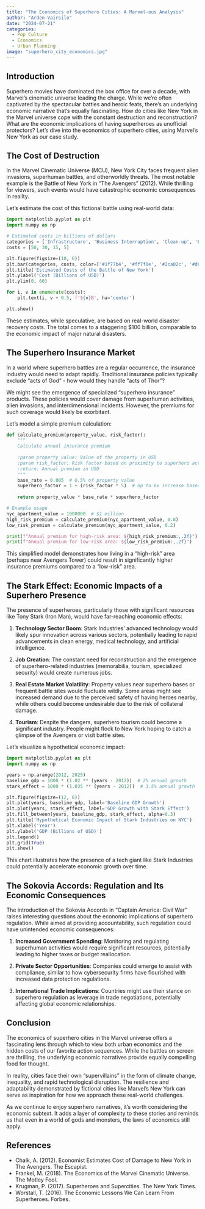 ```yaml
---
title: "The Economics of Superhero Cities: A Marvel-ous Analysis"
author: "Arden Vairsilo"
date: "2024-07-21"
categories: 
  - Pop Culture
  - Economics
  - Urban Planning
image: "superhero_city_economics.jpg"
---
```


## Introduction

Superhero movies have dominated the box office for over a decade, with Marvel's cinematic universe leading the charge. While we're often captivated by the spectacular battles and heroic feats, there's an underlying economic narrative that's equally fascinating. How do cities like New York in the Marvel universe cope with the constant destruction and reconstruction? What are the economic implications of having superheroes as unofficial protectors? Let's dive into the economics of superhero cities, using Marvel's New York as our case study.

## The Cost of Destruction

In the Marvel Cinematic Universe (MCU), New York City faces frequent alien invasions, superhuman battles, and otherworldly threats. The most notable example is the Battle of New York in "The Avengers" (2012). While thrilling for viewers, such events would have catastrophic economic consequences in reality.

Let's estimate the cost of this fictional battle using real-world data:

```python
import matplotlib.pyplot as plt
import numpy as np

# Estimated costs in billions of dollars
categories = ['Infrastructure', 'Business Interruption', 'Clean-up', 'Emergency Response']
costs = [50, 30, 15, 5]

plt.figure(figsize=(10, 6))
plt.bar(categories, costs, color=['#1f77b4', '#ff7f0e', '#2ca02c', '#d62728'])
plt.title('Estimated Costs of the Battle of New York')
plt.ylabel('Cost (Billions of USD)')
plt.ylim(0, 60)

for i, v in enumerate(costs):
    plt.text(i, v + 0.5, f'${v}B', ha='center')

plt.show()
```

These estimates, while speculative, are based on real-world disaster recovery costs. The total comes to a staggering $100 billion, comparable to the economic impact of major natural disasters.

## The Superhero Insurance Market

In a world where superhero battles are a regular occurrence, the insurance industry would need to adapt rapidly. Traditional insurance policies typically exclude "acts of God" - how would they handle "acts of Thor"?

We might see the emergence of specialized "superhero insurance" products. These policies would cover damage from superhuman activities, alien invasions, and interdimensional incidents. However, the premiums for such coverage would likely be exorbitant.

Let's model a simple premium calculation:

```python
def calculate_premium(property_value, risk_factor):
    """
    Calculate annual insurance premium
    
    :param property_value: Value of the property in USD
    :param risk_factor: Risk factor based on proximity to superhero activity (0-1)
    :return: Annual premium in USD
    """
    base_rate = 0.005  # 0.5% of property value
    superhero_factor = 1 + (risk_factor * 5)  # Up to 6x increase based on risk
    
    return property_value * base_rate * superhero_factor

# Example usage
nyc_apartment_value = 1000000  # $1 million
high_risk_premium = calculate_premium(nyc_apartment_value, 0.8)
low_risk_premium = calculate_premium(nyc_apartment_value, 0.2)

print(f"Annual premium for high-risk area: ${high_risk_premium:,.2f}")
print(f"Annual premium for low-risk area: ${low_risk_premium:,.2f}")
```

This simplified model demonstrates how living in a "high-risk" area (perhaps near Avengers Tower) could result in significantly higher insurance premiums compared to a "low-risk" area.

## The Stark Effect: Economic Impacts of a Superhero Presence

The presence of superheroes, particularly those with significant resources like Tony Stark (Iron Man), would have far-reaching economic effects:

1. **Technology Sector Boom**: Stark Industries' advanced technology would likely spur innovation across various sectors, potentially leading to rapid advancements in clean energy, medical technology, and artificial intelligence.

2. **Job Creation**: The constant need for reconstruction and the emergence of superhero-related industries (memorabilia, tourism, specialized security) would create numerous jobs.

3. **Real Estate Market Volatility**: Property values near superhero bases or frequent battle sites would fluctuate wildly. Some areas might see increased demand due to the perceived safety of having heroes nearby, while others could become undesirable due to the risk of collateral damage.

4. **Tourism**: Despite the dangers, superhero tourism could become a significant industry. People might flock to New York hoping to catch a glimpse of the Avengers or visit battle sites.

Let's visualize a hypothetical economic impact:

```python
import matplotlib.pyplot as plt
import numpy as np

years = np.arange(2012, 2025)
baseline_gdp = 1000 * (1.02 ** (years - 2012))  # 2% annual growth
stark_effect = 1000 * (1.035 ** (years - 2012))  # 3.5% annual growth

plt.figure(figsize=(12, 6))
plt.plot(years, baseline_gdp, label='Baseline GDP Growth')
plt.plot(years, stark_effect, label='GDP Growth with Stark Effect')
plt.fill_between(years, baseline_gdp, stark_effect, alpha=0.3)
plt.title('Hypothetical Economic Impact of Stark Industries on NYC')
plt.xlabel('Year')
plt.ylabel('GDP (Billions of USD)')
plt.legend()
plt.grid(True)
plt.show()
```

This chart illustrates how the presence of a tech giant like Stark Industries could potentially accelerate economic growth over time.

## The Sokovia Accords: Regulation and Its Economic Consequences

The introduction of the Sokovia Accords in "Captain America: Civil War" raises interesting questions about the economic implications of superhero regulation. While aimed at providing accountability, such regulation could have unintended economic consequences:

1. **Increased Government Spending**: Monitoring and regulating superhuman activities would require significant resources, potentially leading to higher taxes or budget reallocation.

2. **Private Sector Opportunities**: Companies could emerge to assist with compliance, similar to how cybersecurity firms have flourished with increased data protection regulations.

3. **International Trade Implications**: Countries might use their stance on superhero regulation as leverage in trade negotiations, potentially affecting global economic relationships.

## Conclusion

The economics of superhero cities in the Marvel universe offers a fascinating lens through which to view both urban economics and the hidden costs of our favorite action sequences. While the battles on screen are thrilling, the underlying economic narratives provide equally compelling food for thought.

In reality, cities face their own "supervillains" in the form of climate change, inequality, and rapid technological disruption. The resilience and adaptability demonstrated by fictional cities like Marvel's New York can serve as inspiration for how we approach these real-world challenges.

As we continue to enjoy superhero narratives, it's worth considering the economic subtext. It adds a layer of complexity to these stories and reminds us that even in a world of gods and monsters, the laws of economics still apply.

## References

- Chalk, A. (2012). Economist Estimates Cost of Damage to New York in The Avengers. The Escapist.
- Frankel, M. (2018). The Economics of the Marvel Cinematic Universe. The Motley Fool.
- Krugman, P. (2017). Superheroes and Supercities. The New York Times.
- Worstall, T. (2016). The Economic Lessons We Can Learn From Superheroes. Forbes.